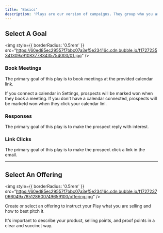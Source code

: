 ```yaml
---
title: 'Basics'
description: 'Plays are our version of campaigns. They group who you are selling to and what you are selling.'
---
```


## Select A Goal

<img
  style={{ borderRadius: '0.5rem' }}
  src="https://60ed85ec29557f7bbc07a3ef5e23416c.cdn.bubble.io/f1727235341309x910837783435754000/01.jpg"
/>

### Book Meetings

The primary goal of this play is to book meetings at the provided calendar link.

If you connect a calendar in Settings, prospects will be marked won when they book a meeting. If you don't have a calendar connected, prospects will be marketd won when they click your calendar linl.


### Responses

The primary goal of this play is to make the prospect reply with interest.


### Link Clicks

The primary goal of this play is to make the prospect click a link in the email.



----


## Select An Offering

<img
  style={{ borderRadius: '0.5rem' }}
  src="https://60ed85ec29557f7bbc07a3ef5e23416c.cdn.bubble.io/f1727237066049x785128600749659100/offering.jpg"
/>

Create or select an offering to instruct your Play what you are selling and how to best pitch it.

It's important to describe your product, selling points, and proof points in a clear and succinct way.